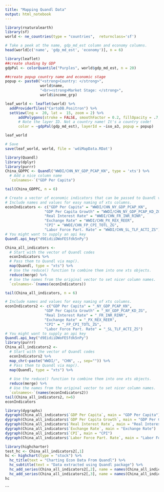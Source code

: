 ```yaml
---
title: "Mapping Quandl Data"
output: html_notebook
---
```


  

```r
library(rnaturalearth)
library(sf)
world <- ne_countries(type = "countries",  returnclass='sf')

# Take a peek at the name, gdp_md_est column and economy columns. 
head(world[c('name', 'gdp_md_est', 'economy')], n = 6)
```



```r
library(leaflet)
##create shading by GDP
gdpPal <- colorQuantile("Purples", world$gdp_md_est, n = 20)

##create popup country name and economic stage
popup <- paste0("<strong>Country: </strong>", 
                world$name, 
                "<br><strong>Market Stage: </strong>", 
                world$income_grp)
```

 

```r

leaf_world <- leaflet(world) %>%
  addProviderTiles("CartoDB.Positron") %>% 
  setView(lng =  20, lat =  15, zoom = 2) %>%
      addPolygons(stroke = FALSE, smoothFactor = 0.2, fillOpacity = .7, 
      # Note the layer ID. Not a country name! It's a country code! 
      color = ~gdpPal(gdp_md_est), layerId = ~iso_a3, popup = popup)

leaf_world
```


```r
# Save
save(leaf_world, world, file = 'wdiMapData.RDat')
```


```r
library(Quandl)
library(dplyr)
library(purrr)
China_GDPPC <- Quandl("WWDI/CHN_NY_GDP_PCAP_KN", type = 'xts') %>% 
  # Add a nice column name
  `colnames<-`("GDP Per Capita")

tail(China_GDPPC, n = 6)
```


```r

# Create a vector of economic indicators that can be passed to Quandl via map().
# Include names and values for easy naming of xts columns.
econIndicators <- c("GDP Per Capita" = "WWDI/CHN_NY_GDP_PCAP_KN",
                  "GDP Per Capita Growth" = "WWDI/CHN_NY_GDP_PCAP_KD_ZG",
                  "Real Interest Rate" = "WWDI/CHN_FR_INR_RINR",
                  "Exchange Rate" = "WWDI/CHN_PX_REX_REER",
                  "CPI" = "WWDI/CHN_FP_CPI_TOTL_ZG",
                  "Labor Force Part. Rate" = "WWDI/CHN_SL_TLF_ACTI_ZS")
# You might want to supply an api key
Quandl.api_key("d9EidiiDWoFESfdk5nPy")

China_all_indicators <- 
  # Start with the vector of Quandl codes
  econIndicators %>% 
  # Pass them to Quandl via map(). 
  map(Quandl, type = "xts") %>% 
  # Use the reduce() function to combine them into one xts objects.
  reduce(merge) %>% 
  # Use the names from the original vector to set nicer column names.
  `colnames<-`(names(econIndicators))

tail(China_all_indicators, n = 6)
```

```r
# Include names and values for easy naming of xts columns.
econIndicators2 <- c("GDP Per Capita" = "_NY_GDP_PCAP_KN",
                  "GDP Per Capita Growth" = "_NY_GDP_PCAP_KD_ZG",
                  "Real Interest Rate" = "_FR_INR_RINR",
                  "Exchange Rate" = "_PX_REX_REER",
                  "CPI" = "_FP_CPI_TOTL_ZG",
                  "Labor Force Part. Rate" = "_SL_TLF_ACTI_ZS")
# You might want to supply an api key
Quandl.api_key("d9EidiiDWoFESfdk5nPy")
library(purrr)
China_all_indicators2 <- 
  # Start with the vector of Quandl codes
  econIndicators2 %>%
  map_chr(~paste("WWDI/", "CHN", ., sep="")) %>% 
  # Pass them to Quandl via map().
  map(Quandl, type = "xts") %>% 
  
  # Use the reduce() function to combine them into one xts objects.
  reduce(merge) %>% 
  # Use the names from the original vector to set nicer column names.
  `colnames<-`(names(econIndicators2))
tail(China_all_indicators2, n=6)
econIndicators
```



```r
library(dygraphs)
dygraph(China_all_indicators$`GDP Per Capita`, main = "GDP Per Capita")
dygraph(China_all_indicators$`GDP Per Capita Growth`, main = "GDP Per Capita Growth")
dygraph(China_all_indicators$`Real Interest Rate`, main = "Real Interest Rate")
dygraph(China_all_indicators$`Exchange Rate`, main = "Exchange Rate")
dygraph(China_all_indicators$`CPI`, main = "CPI")
dygraph(China_all_indicators$`Labor Force Part. Rate`, main = "Labor Force Part. Rate")
```

```r
library(highcharter)
test_hc <- China_all_indicators2[,1]
hc <- highchart(type = "stock") %>% 
  hc_title(text = "Charting Econ Data From Quandl") %>% 
  hc_subtitle(text = "Data extracted using Quandl package") %>% 
  hc_add_series(China_all_indicators2[,2], name = names(China_all_indicators2[,2]), id = "test") %>% 
  hc_add_series(China_all_indicators2[,3], name = names(China_all_indicators2[,3]), id = "test1") 
hc
```
```